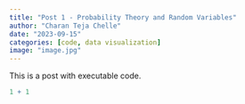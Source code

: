 ```yaml
---
title: "Post 1 - Probability Theory and Random Variables"
author: "Charan Teja Chelle"
date: "2023-09-15"
categories: [code, data visualization]
image: "image.jpg"
---
```


This is a post with executable code.

```r
1 + 1
```
